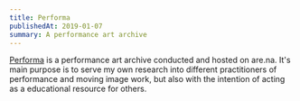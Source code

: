 ```yaml
---
title: Performa
publishedAt: 2019-01-07
summary: A performance art archive
---
```


[Performa](https://are.na/tom-y/performa) is a performance art archive conducted and hosted on are.na. It's main purpose is to serve my own research into different practitioners of performance and moving image work, but also with the intention of acting as a educational resource for others.

<ArenaCarousel channelSlug="performa" />

